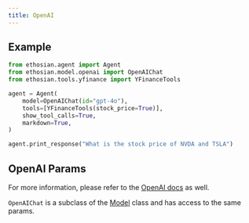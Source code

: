 ```yaml
---
title: OpenAI
---
```


## Example

<CodeGroup>

```python agent.py
from ethosian.agent import Agent
from ethosian.model.openai import OpenAIChat
from ethosian.tools.yfinance import YFinanceTools

agent = Agent(
    model=OpenAIChat(id="gpt-4o"),
    tools=[YFinanceTools(stock_price=True)],
    show_tool_calls=True,
    markdown=True,
)

agent.print_response("What is the stock price of NVDA and TSLA")
```

</CodeGroup>

## OpenAI Params

<Snippet file="model-openai-params.mdx" />

For more information, please refer to the [OpenAI docs](https://platform.openai.com/docs/api-reference/chat/create) as well.

`OpenAIChat` is a subclass of the [Model](/reference/model/base) class and has access to the same params.
